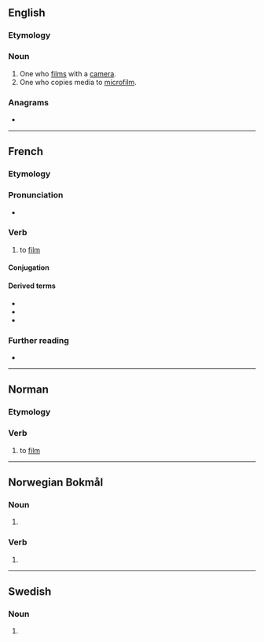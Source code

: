 ==English==

===Etymology===
{{suffix|en|film|er}}

===Noun===
{{en-noun}}

# One who [[film]]s with a [[camera]].
# One who copies media to [[microfilm]].

===Anagrams===
* {{anagrams|en|a=efilmr|refilm}}

----

==French==

===Etymology===
{{af|fr|film|-er}}

===Pronunciation===
* {{audio|fr|LL-Q150 (fra)-WikiLucas00-filmer.wav|Audio}}

===Verb===
{{fr-verb}}

# {{lb|fr|film}} to [[film]]

====Conjugation====
{{fr-conj-auto}}

====Derived terms====
* {{l|fr|filmable}}
* {{l|fr|filmage}}
* {{l|fr|refilmer}}

===Further reading===
* {{R:TLFi}}

----

==Norman==

===Etymology===
{{suffix|nrf|film|er}}

===Verb===
{{head|nrf|verb|gerund|filméthie}}

# {{lb|nrf|Jersey}} to [[film]]

----

==Norwegian Bokmål==

===Noun===
{{head|nb|noun form|g=m}}

# {{inflection of|nb|film||indefinite|p}}

===Verb===
{{head|nb|verb form}}

# {{present tense of|nb|filme}}

----

==Swedish==

===Noun===
{{head|sv|noun form}}

# {{sv-noun-form-indef-pl|film}}
